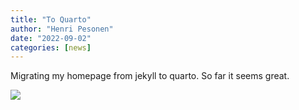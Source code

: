 ```yaml
---
title: "To Quarto"
author: "Henri Pesonen"
date: "2022-09-02"
categories: [news]
---
```


Migrating my homepage from jekyll to quarto. So far it seems great. 

![](to_quarto.jpg)
